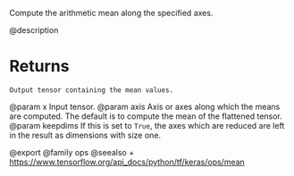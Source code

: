 Compute the arithmetic mean along the specified axes.

@description

# Returns
    Output tensor containing the mean values.

@param x Input tensor.
@param axis Axis or axes along which the means are computed. The default
    is to compute the mean of the flattened tensor.
@param keepdims If this is set to `True`, the axes which are reduced are left
    in the result as dimensions with size one.

@export
@family ops
@seealso
+ <https://www.tensorflow.org/api_docs/python/tf/keras/ops/mean>
